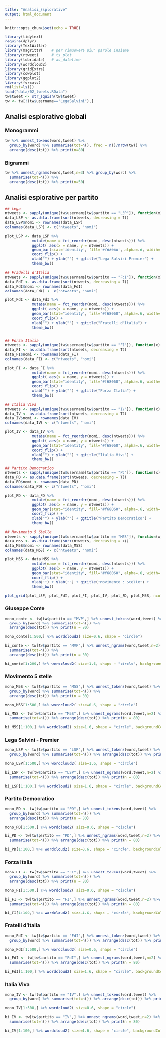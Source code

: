 ```yaml
---
title: "Analisi_Esplorative"
output: html_document
---
```


```r
knitr::opts_chunk$set(echo = TRUE)
```

```r
library(tidytext)
require(dplyr)
library(TextWiller)
library(magrittr)    # per rimuovere piu' parole insieme
library(rtweet)      # ts_plot
library(lubridate)   # as_datetime
library(wordcloud2)
library(gridExtra)
library(cowplot)
library(ggplot2)
library(forcats)
rm(list=ls())
load("data/02_tweets.RData")
tw$tweet <- str_squish(tw$tweet)
tw <- tw[!(tw$username=="LegaSalvini"),]
```
## Analisi esplorative globali

### Monogrammi

```r
tw %>% unnest_tokens(word,tweet) %>% 
  group_by(word) %>% summarise(tot=n(), freq = n()/nrow(tw)) %>% 
  arrange(desc(tot)) %>% print(n=80)
```


### Bigrammi

```r
tw %>% unnest_ngrams(word,tweet,n=3) %>% group_by(word) %>%
  summarise(tot=n()) %>% 
  arrange(desc(tot)) %>% print(n=50)
```


## Analisi esplorative per partito

```r
## Lega
ntweets <- sapply(unique(tw$username[tw$partito == "LSP"]), function(x) length(tw$tweet[tw$username == x]))
data_LSP <- as.data.frame(sort(ntweets, decreasing = T))
data_LSP$nomi <- rownames(data_LSP)
colnames(data_LSP) <- c("ntweets", "nomi")

plot_LSP <- data_LSP %>%
            mutate(name = fct_reorder(nomi, desc(ntweets))) %>% 
            ggplot( aes(x = name, y = ntweets)) +
            geom_bar(stat="identity", fill="#f68060", alpha=.6, width=.4) +
            coord_flip() +
            xlab("") + ylab("") + ggtitle("Lega Salvini Premier") +
            theme_bw()

## Fradelli d'Italia
ntweets <- sapply(unique(tw$username[tw$partito == "FdI"]), function(x) length(tw$tweet[tw$username == x]))
data_FdI <- as.data.frame(sort(ntweets, decreasing = T))
data_FdI$nomi <- rownames(data_FdI)
colnames(data_FdI) <- c("ntweets", "nomi")

plot_FdI <- data_FdI %>%
            mutate(name = fct_reorder(nomi, desc(ntweets))) %>% 
            ggplot( aes(x = name, y = ntweets)) +
            geom_bar(stat="identity", fill="#f68060", alpha=.6, width=.4) +
            coord_flip() +
            xlab("") + ylab("") + ggtitle("Fratelli d'Italia") +
            theme_bw()


## Forza Italia
ntweets <- sapply(unique(tw$username[tw$partito == "FI"]), function(x) length(tw$tweet[tw$username == x]))
data_FI <- as.data.frame(sort(ntweets, decreasing = T))
data_FI$nomi <- rownames(data_FI)
colnames(data_FI) <- c("ntweets", "nomi")

plot_FI <- data_FI %>%
            mutate(name = fct_reorder(nomi, desc(ntweets))) %>% 
            ggplot( aes(x = name, y = ntweets)) +
            geom_bar(stat="identity", fill="#f68060", alpha=.6, width=.4) +
            coord_flip() +
            xlab("") + ylab("") + ggtitle("Forza Italia") +
            theme_bw()

## Italia Viva
ntweets <- sapply(unique(tw$username[tw$partito == "IV"]), function(x) length(tw$tweet[tw$username == x]))
data_IV <- as.data.frame(sort(ntweets, decreasing = T))
data_IV$nomi <- rownames(data_IV)
colnames(data_IV) <- c("ntweets", "nomi")

plot_IV <- data_IV %>%
            mutate(name = fct_reorder(nomi, desc(ntweets))) %>% 
            ggplot( aes(x = name, y = ntweets)) +
            geom_bar(stat="identity", fill="#f68060", alpha=.6, width=.4) +
            coord_flip() +
            xlab("") + ylab("") + ggtitle("Italia Viva") +
            theme_bw()

## Partito Democratico
ntweets <- sapply(unique(tw$username[tw$partito == "PD"]), function(x) length(tw$tweet[tw$username == x]))
data_PD <- as.data.frame(sort(ntweets, decreasing = T))
data_PD$nomi <- rownames(data_PD)
colnames(data_PD) <- c("ntweets", "nomi")

plot_PD <- data_PD %>%
            mutate(name = fct_reorder(nomi, desc(ntweets))) %>% 
            ggplot( aes(x = name, y = ntweets)) +
            geom_bar(stat="identity", fill="#f68060", alpha=.6, width=.4) +
            coord_flip() +
            xlab("") + ylab("") + ggtitle("Partito Democratico") +
            theme_bw()

## Movimento 5 Stelle
ntweets <- sapply(unique(tw$username[tw$partito == "M5S"]), function(x) length(tw$tweet[tw$username == x]))
data_M5S <- as.data.frame(sort(ntweets, decreasing = T))
data_M5S$nomi <- rownames(data_M5S)
colnames(data_M5S) <- c("ntweets", "nomi")

plot_M5S <- data_M5S %>%
            mutate(name = fct_reorder(nomi, desc(ntweets))) %>% 
            ggplot( aes(x = name, y = ntweets)) +
            geom_bar(stat="identity", fill="#f68060", alpha=.6, width=.4) +
            coord_flip() +
            xlab("") + ylab("") + ggtitle("Movimento 5 Stelle") +
            theme_bw()

plot_grid(plot_LSP, plot_FdI, plot_FI, plot_IV, plot_PD, plot_M5S, ncol = 2)
```



### Giuseppe Conte
```r
mono_conte <- tw[tw$partito == "MVP",] %>% unnest_tokens(word,tweet) %>% 
  group_by(word) %>% summarise(tot=n()) %>% 
  arrange(desc(tot)) %>% print(n = 80)
```


```r
mono_conte[1:500,] %>% wordcloud2( size=0.6, shape = "circle")
```

```r
bi_conte <- tw[tw$partito == "MVP",] %>% unnest_ngrams(word,tweet,n=2) %>% group_by(word) %>% #raggruppo per parola
  summarise(tot=n()) %>% 
  arrange(desc(tot)) %>% print(n = 80)
```


```r
bi_conte[1:200,] %>% wordcloud2( size=1.6, shape = "circle", backgroundColor = "black")
```


### Movimento 5 stelle
```r
mono_M5S <- tw[tw$partito == "M5S",] %>% unnest_tokens(word,tweet) %>% 
  group_by(word) %>% summarise(tot=n()) %>% 
  arrange(desc(tot)) %>% print(n = 80)
```


```r
mono_M5S[1:500,] %>% wordcloud2( size=0.6, shape = "circle")
```

```r
bi_M5S <- tw[tw$partito == "M5S",] %>% unnest_ngrams(word,tweet,n=2) %>% group_by(word) %>%
  summarise(tot=n()) %>% arrange(desc(tot)) %>% print(n = 80)
```


```r
bi_M5S[1:100,] %>% wordcloud2( size=1.6, shape = "circle", backgroundColor = "black")
```

### Lega Salvini - Premier
```r
mono_LSP <- tw[tw$partito == "LSP",] %>% unnest_tokens(word,tweet) %>% 
  group_by(word) %>% summarise(tot=n()) %>% arrange(desc(tot)) %>% print(n = 80)
```


```r
mono_LSP[1:500,] %>% wordcloud2( size=1.6, shape = "circle")
```

```r
bi_LSP <- tw[tw$partito == "LSP",] %>% unnest_ngrams(word,tweet,n=2) %>% group_by(word) %>% 
  summarise(tot=n()) %>% arrange(desc(tot)) %>% print(n = 80)
```


```r
bi_LSP[1:100,] %>% wordcloud2( size=1.6, shape = "circle", backgroundColor = "black")
```

### Partito Democratico
```r
mono_PD <- tw[tw$partito == "PD",] %>% unnest_tokens(word,tweet) %>% 
  group_by(word) %>% summarise(tot=n()) %>% 
  arrange(desc(tot)) %>% print(n = 80)
```


```r
mono_PD[1:500,] %>% wordcloud2( size=0.6, shape = "circle")
```

```r
bi_PD <- tw[tw$partito == "PD",] %>% unnest_ngrams(word,tweet,n=2) %>% group_by(word) %>%
  summarise(tot=n()) %>% arrange(desc(tot)) %>% print(n = 80)
```


```r
bi_PD[1:100,] %>% wordcloud2( size=0.6, shape = "circle", backgroundColor = "black")
```

### Forza Italia
```r
mono_FI <- tw[tw$partito == "FI",] %>% unnest_tokens(word,tweet) %>% 
  group_by(word) %>% summarise(tot=n()) %>% 
  arrange(desc(tot)) %>% print(n = 80)
```


```r
mono_FI[1:500,] %>% wordcloud2( size=0.6, shape = "circle")
```

```r
bi_FI <- tw[tw$partito == "FI",] %>% unnest_ngrams(word,tweet,n=2) %>% group_by(word) %>% 
  summarise(tot=n()) %>% arrange(desc(tot)) %>% print(n = 80)
```


```r
bi_FI[1:100,] %>% wordcloud2( size=1.6, shape = "circle", backgroundColor = "black")
```

### Fratelli d'Italia
```r
mono_FdI <- tw[tw$partito == "FdI",] %>% unnest_tokens(word,tweet) %>% 
  group_by(word) %>% summarise(tot=n()) %>% arrange(desc(tot)) %>% print(n = 80)
```


```r
mono_FdI[1:500,] %>% wordcloud2( size=0.6, shape = "circle")
```

```r
bi_FdI <- tw[tw$partito == "FdI",] %>% unnest_ngrams(word,tweet,n=2) %>% group_by(word) %>%
  summarise(tot=n()) %>% arrange(desc(tot)) %>% print(n = 80)
```


```r
bi_FdI[1:100,] %>% wordcloud2( size=1.6, shape = "circle", backgroundColor = "black")
```

### Italia Viva
```r
mono_IV <- tw[tw$partito == "IV",] %>% unnest_tokens(word,tweet) %>% 
  group_by(word) %>% summarise(tot=n()) %>% arrange(desc(tot)) %>% print(n = 80)
```


```r
mono_IV[1:500,] %>% wordcloud2( size=0.6, shape = "circle")
```

```r
bi_IV <- tw[tw$partito == "IV",] %>% unnest_ngrams(word,tweet,n=2) %>% group_by(word) %>% 
  summarise(tot=n()) %>% arrange(desc(tot)) %>% print(n = 80)
```


```r
bi_IV[1:100,] %>% wordcloud2( size=1.6, shape = "circle", backgroundColor = "black")
```








